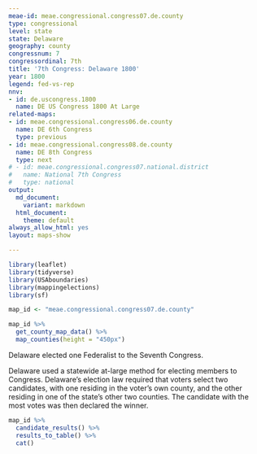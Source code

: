 ```yaml
---
meae-id: meae.congressional.congress07.de.county
type: congressional
level: state
state: Delaware
geography: county
congressnum: 7
congressordinal: 7th
title: '7th Congress: Delaware 1800'
year: 1800
legend: fed-vs-rep
nnv:
- id: de.uscongress.1800
  name: DE US Congress 1800 At Large
related-maps:
- id: meae.congressional.congress06.de.county
  name: DE 6th Congress
  type: previous
- id: meae.congressional.congress08.de.county
  name: DE 8th Congress
  type: next
# - id: meae.congressional.congress07.national.district
#   name: National 7th Congress
#   type: national
output:
  md_document:
    variant: markdown
  html_document:
    theme: default
always_allow_html: yes
layout: maps-show

---
```


```r
library(leaflet)
library(tidyverse)
library(USAboundaries)
library(mappingelections)
library(sf)

map_id <- "meae.congressional.congress07.de.county"
```

<div class="map">

```r
map_id %>%
  get_county_map_data() %>%
  map_counties(height = "450px")
```

</div>

Delaware elected one Federalist to the Seventh Congress.

Delaware used a statewide at-large method for electing members to Congress. Delaware’s election law required that voters select two candidates, with one residing in the voter’s own county, and the other residing in one of the state's other two counties. The candidate with the most votes was then declared the winner.

<div class="results-table">

```r
map_id %>%
  candidate_results() %>%
  results_to_table() %>%
  cat()
```

</div>
